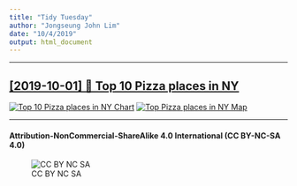 ```yaml
---
title: "Tidy Tuesday"
author: "Jongseung John Lim"
date: "10/4/2019"
output: html_document
---
```


***

## [[2019-10-01] 🍕 Top 10 Pizza places in NY](./R/2019_40/)
[![Top 10 Pizza places in NY Chart](./plots/2019_40/2019_40_AllThePizza_Charts.png)](https://github.com/penandlim/TidyTuesday/tree/master/plots/2019_40/)
[![Top Pizza places in NY Map](./plots/2019_40/2019_40_AllThePizza_Map.png)](https://github.com/penandlim/TidyTuesday/tree/master/plots/2019_40/)

***

#### Attribution-NonCommercial-ShareAlike 4.0 International (CC BY-NC-SA 4.0)
![CC BY NC SA](https://user-images.githubusercontent.com/4276174/66068560-a906c800-e502-11e9-9fad-11d668fff197.png)